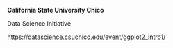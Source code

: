 **California State University Chico**

Data Science Initiative

<https://datascience.csuchico.edu/event/ggplot2_intro1/>
